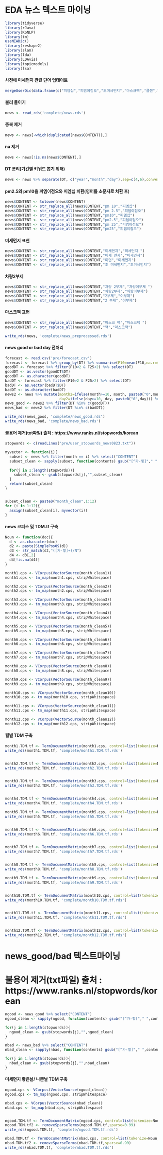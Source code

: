 # **EDA 뉴스 텍스트 마이닝**
```r
library(tidyverse)
library(rJava)
library(KoNLP)
library(tm)
useNIADic()
library(reshape2)
library(slam)
library(lda)
library(LDAvis)
library(topicmodels)
library(lsa)
```

#### 사전에 미세먼지 관련 단어 업데이트
```r
mergeUserDic(data.frame(c("피엠십","피엠이점오","초미세먼지","마스크팩","클렌","에어드레서","샘플","고객","차량이부제"),"ncn"))
```

#### 불러 들이기
```r
news <- read_rds('complete/news.rds')
```

#### 중복 제거
```r
news <- news[-which(duplicated(news$CONTENT)),]
```

#### na 제거
```r
news <- news[!is.na(news$CONTENT),]
```

#### DT 분리(기간별 키워드 뽑기 위해)
```r
news <- news %>% separate(DT, c("year","month","day"),sep=c(4,6),convert=T)
```

#### pm2.5와 pm10을 피엠이점오와 피엠십 치환(영어를 소문자로 치환 후)
```r
news$CONTENT <- tolower(news$CONTENT)
news$CONTENT <- str_replace_all(news$CONTENT,"pm 10","피엠십")
news$CONTENT <- str_replace_all(news$CONTENT,"pm 2.5","피엠이점오")
news$CONTENT <- str_replace_all(news$CONTENT,"pm10","피엠십")
news$CONTENT <- str_replace_all(news$CONTENT,"pm2.5","피엠이점오")
news$CONTENT <- str_replace_all(news$CONTENT,"pm 25","피엠이점오")
news$CONTENT <- str_replace_all(news$CONTENT,"pm25","피엠이점오")
```

#### 미세먼지 표현
```r
news$CONTENT <- str_replace_all(news$CONTENT,"미세먼지","미세먼지 ")
news$CONTENT <- str_replace_all(news$CONTENT,"미세 먼지","미세먼지")
news$CONTENT <- str_replace_all(news$CONTENT,"미먼","미세먼지")
news$CONTENT <- str_replace_all(news$CONTENT,"초 미세먼지","초미세먼지")
```
#### 차량2부제
```r
news$CONTENT <- str_replace_all(news$CONTENT,"차량 2부제","차량이부제 ")
news$CONTENT <- str_replace_all(news$CONTENT,"차량2부제","차량이부제")
news$CONTENT <- str_replace_all(news$CONTENT,"2부제","이부제")
news$CONTENT <- str_replace_all(news$CONTENT,"2 부제","이부제")
```

#### 마스크팩 표현
```r
news$CONTENT <- str_replace_all(news$CONTENT,"마스크 팩","마스크팩 ")
news$CONTENT <- str_replace_all(news$CONTENT,"팩","마스크팩")

write_rds(news, 'complete/news_preprocessed.rds')
```

#### news good or bad day 전처리
```r
forecast <- read.csv('pre/forecast.csv')
forecast <- forecast %>% group_by(DT) %>% summarise(F10=mean(F10,na.rm=T),F25=mean(F25,na.rm=T))
goodDT <- forecast %>% filter(F10<2 & F25<2) %>% select(DT)
goodDT <- as.vector(goodDT$DT)
goodDT <- as.character(goodDT)
badDT <- forecast %>% filter(F10>2 & F25>2) %>% select(DT)
badDT <- as.vector(badDT$DT)
badDT <- as.character(badDT)
news2 <- news %>% mutate(month2=ifelse(month>=10, month, paste0("0",month)),
                         day2=ifelse(day>=10, day, paste0("0",day))) %>% unite(DT, c(year,month2,day2),sep="")%>%select(DT,CONTENT)
news_good <- news2 %>% filter(DT %in% c(goodDT))
news_bad <- news2 %>% filter(DT %in% c(badDT))

write_rds(news_good, 'complete/news_good.rds')
write_rds(news_bad, 'complete/news_bad.rds')
```


#### 불용어 제거(txt파일) 출처 : https://www.ranks.nl/stopwords/korean
```r
stopwords <- c(readLines("pre/user_stopwords_news0823.txt"))

myvector <- function(i){
  subset <- news %>% filter(month == i) %>% select("CONTENT")
  subset_clean <- sapply(subset, function(contents) gsub("[^가-힣]"," ",contents))
  
  for(j in 1:length(stopwords)){
    subset_clean <- gsub(stopwords[j],"",subset_clean)
  }
  return(subset_clean)
}


subset_clean <- paste0("month_clean",1:12)
for (i in 1:12){
  assign(subset_clean[i], myvector(i))
}

```

#### news 코퍼스 및 TDM.tf 구축 
```r
Noun <- function(doc){
  d <- as.character(doc)
  d2 <- paste(SimplePos09(d))
  d3 <- str_match(d2,"([가-힣]+)/N")
  d4 <- d3[,2]
  d4[!is.na(d4)]
}

month1.cps <- VCorpus(VectorSource(month_clean1))
month1.cps <- tm_map(month1.cps, stripWhitespace)

month2.cps <- VCorpus(VectorSource(month_clean2))
month2.cps <- tm_map(month2.cps, stripWhitespace)

month3.cps <- VCorpus(VectorSource(month_clean3))
month3.cps <- tm_map(month3.cps, stripWhitespace)

month4.cps <- VCorpus(VectorSource(month_clean4))
month4.cps <- tm_map(month4.cps, stripWhitespace)

month5.cps <- VCorpus(VectorSource(month_clean5))
month5.cps <- tm_map(month5.cps, stripWhitespace)

month6.cps <- VCorpus(VectorSource(month_clean6))
month6.cps <- tm_map(month6.cps, stripWhitespace)

month7.cps <- VCorpus(VectorSource(month_clean7))
month7.cps <- tm_map(month7.cps, stripWhitespace)

month8.cps <- VCorpus(VectorSource(month_clean8))
month8.cps <- tm_map(month8.cps, stripWhitespace)

month9.cps <- VCorpus(VectorSource(month_clean9))
month9.cps <- tm_map(month9.cps, stripWhitespace)

month10.cps <- VCorpus(VectorSource(month_clean10))
month10.cps <- tm_map(month10.cps, stripWhitespace)

month11.cps <- VCorpus(VectorSource(month_clean11))
month11.cps <- tm_map(month11.cps, stripWhitespace)

month12.cps <- VCorpus(VectorSource(month_clean12))
month12.cps <- tm_map(month12.cps, stripWhitespace)
```

#### 월별 TDM 구축
```r
month1.TDM.tf <- TermDocumentMatrix(month1.cps, control=list(tokenize=Noun,wordLengths=c(2,6)))
write_rds(month1.TDM.tf, 'complete/month1.TDM.tf.rds')


month2.TDM.tf <- TermDocumentMatrix(month2.cps, control=list(tokenize=Noun,wordLengths=c(2,6)))
write_rds(month2.TDM.tf, 'complete/month2.TDM.tf.rds')


month3.TDM.tf <- TermDocumentMatrix(month3.cps, control=list(tokenize=Noun,wordLengths=c(2,6)))
write_rds(month3.TDM.tf, 'complete/month3.TDM.tf.rds')


month4.TDM.tf <- TermDocumentMatrix(month4.cps, control=list(tokenize=Noun,wordLengths=c(2,6)))
write_rds(month4.TDM.tf, 'complete/month4.TDM.tf.rds')

month5.TDM.tf <- TermDocumentMatrix(month5.cps, control=list(tokenize=Noun,wordLengths=c(2,6)))
write_rds(month5.TDM.tf, 'complete/month5.TDM.tf.rds')


month6.TDM.tf <- TermDocumentMatrix(month6.cps, control=list(tokenize=Noun,wordLengths=c(2,6)))
write_rds(month6.TDM.tf, 'complete/month6.TDM.tf.rds')


month7.TDM.tf <- TermDocumentMatrix(month7.cps, control=list(tokenize=Noun,wordLengths=c(2,6)))
write_rds(month7.TDM.tf, 'complete/month7.TDM.tf.rds')


month8.TDM.tf <- TermDocumentMatrix(month8.cps, control=list(tokenize=Noun,wordLengths=c(2,6)))
write_rds(month8.TDM.tf, 'complete/month8.TDM.tf.rds')

month9.TDM.tf <- TermDocumentMatrix(month9.cps, control=list(tokenize=Noun,wordLengths=c(2,6)))
write_rds(month1.TDM.tf, 'complete/month9.TDM.tf.rds')


month10.TDM.tf <- TermDocumentMatrix(month10.cps, control=list(tokenize=Noun,wordLengths=c(2,6)))
write_rds(month10.TDM.tf, 'complete/month10.TDM.tf.rds')


month11.TDM.tf <- TermDocumentMatrix(month11.cps, control=list(tokenize=Noun,wordLengths=c(2,6)))
write_rds(month11.TDM.tf, 'complete/month11.TDM.tf.rds')


month12.TDM.tf <- TermDocumentMatrix(month12.cps, control=list(tokenize=Noun,wordLengths=c(2,6)))
write_rds(month12.TDM.tf, 'complete/month12.TDM.tf.rds')
```


# **news_good/bad 텍스트마이닝**

# 불용어 제거(txt파일) 출처 : https://www.ranks.nl/stopwords/korean
```r
ngood <- news_good %>% select("CONTENT")
ngood_clean <- sapply(ngood, function(contents) gsub("[^가-힣]"," ",contents))

for(j in 1:length(stopwords)){
  ngood_clean <- gsub(stopwords[j],"",ngood_clean)
}

nbad <- news_bad %>% select("CONTENT")
nbad_clean <- sapply(nbad, function(contents) gsub("[^가-힣]"," ",contents))

for(j in 1:length(stopwords)){
  nbad_clean <- gsub(stopwords[j],"",nbad_clean)
}
```
#### 미세먼지 좋은날/ 나쁜날 TDM 구축
```r
ngood.cps <- VCorpus(VectorSource(ngood_clean))
ngood.cps <- tm_map(ngood.cps, stripWhitespace)

nbad.cps <- VCorpus(VectorSource(nbad_clean))
nbad.cps <- tm_map(nbad.cps, stripWhitespace)


ngood.TDM.tf <- TermDocumentMatrix(ngood.cps, control=list(tokenize=Noun,wordLengths=c(2,6)))
ngood.TDM.tf2 <- removeSparseTerms(ngood.TDM.tf,sparse=0.99)
write_rds(ngood.TDM.tf, 'complete/ngood.TDM.tf.rds')

nbad.TDM.tf <- TermDocumentMatrix(nbad.cps, control=list(tokenize=Noun,wordLengths=c(2,6)))
nbad.TDM.tf2 <- removeSparseTerms(nbad.TDM.tf,sparse=0.99)
write_rds(nbad.TDM.tf, 'complete/nbad.TDM.tf.rds')
```

